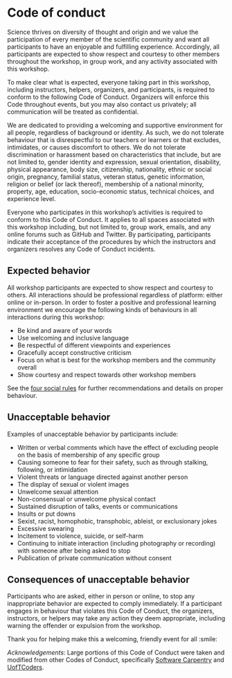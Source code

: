 # Code of conduct

Science thrives on diversity of thought and origin and we value the
participation of every member of the scientific community and want all
participants to have an enjoyable and fulfilling experience.
Accordingly, all participants are expected to show respect and courtesy
to other members throughout the workshop, in group work, and any
activity associated with this workshop.

To make clear what is expected, everyone taking part in this workshop,
including instructors, helpers, organizers, and participants, is
required to conform to the following Code of Conduct. Organizers will
enforce this Code throughout events, but you may also contact us
privately; all communication will be treated as confidential.

We are dedicated to providing a welcoming and supportive environment for
all people, regardless of background or identity. As such, we do not
tolerate behaviour that is disrespectful to our teachers or learners or
that excludes, intimidates, or causes discomfort to others. We do not
tolerate discrimination or harassment based on characteristics that
include, but are not limited to, gender identity and expression, sexual
orientation, disability, physical appearance, body size, citizenship,
nationality, ethnic or social origin, pregnancy, familial status,
veteran status, genetic information, religion or belief (or lack
thereof), membership of a national minority, property, age, education,
socio-economic status, technical choices, and experience level.

Everyone who participates in this workshop's activities is required to
conform to this Code of Conduct. It applies to all spaces associated
with this workshop including, but not limited to, group work, emails,
and any online forums such as GitHub and Twitter. By participating,
participants indicate their acceptance of the procedures by which the
instructors and organizers resolves any Code of Conduct incidents.

## Expected behavior

All workshop participants are expected to show respect and courtesy to
others. All interactions should be professional regardless of platform:
either online or in-person. In order to foster a positive and
professional learning environment we encourage the following kinds of
behaviours in all interactions during this workshop:

-   Be kind and aware of your words
-   Use welcoming and inclusive language
-   Be respectful of different viewpoints and experiences
-   Gracefully accept constructive criticism
-   Focus on what is best for the workshop members and the community
    overall
-   Show courtesy and respect towards other workshop members

See the [four social
rules](https://www.recurse.com/manual#sub-sec-social-rules) for further
recommendations and details on proper behaviour.

## Unacceptable behavior

Examples of unacceptable behavior by participants include:

-   Written or verbal comments which have the effect of excluding people
    on the basis of membership of any specific group
-   Causing someone to fear for their safety, such as through stalking,
    following, or intimidation
-   Violent threats or language directed against another person
-   The display of sexual or violent images
-   Unwelcome sexual attention
-   Non-consensual or unwelcome physical contact
-   Sustained disruption of talks, events or communications
-   Insults or put downs
-   Sexist, racist, homophobic, transphobic, ableist, or exclusionary
    jokes
-   Excessive swearing
-   Incitement to violence, suicide, or self-harm
-   Continuing to initiate interaction (including photography or
    recording) with someone after being asked to stop
-   Publication of private communication without consent

## Consequences of unacceptable behavior

Participants who are asked, either in person or online, to stop any
inappropriate behavior are expected to comply immediately. If a
participant engages in behaviour that violates this Code of Conduct, the
organizers, instructors, or helpers may take any action they deem
appropriate, including warning the offender or expulsion from the
workshop.

Thank you for helping make this a welcoming, friendly event for all
:smile:

::: {.callout-note appearance="default"}
*Acknowledgements*: Large portions of this Code of Conduct were taken
and modified from other Codes of Conduct, specifically [Software
Carpentry](https://docs.carpentries.org/topic_folders/policies/code-of-conduct.html)
and
[UofTCoders](https://github.com/UofTCoders/studyGroup/blob/gh-pages/codeOfConduct.md).
:::
